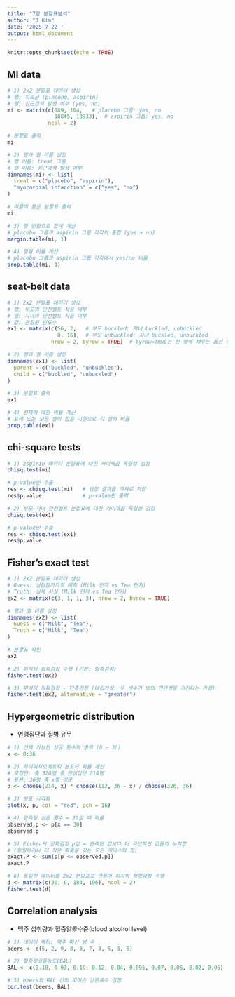 ---
title: "7강 분할표분석"
author: "J Kim"
date: '2025 7 22 '
output: html_document
---

```{r setup, include=FALSE}
knitr::opts_chunk$set(echo = TRUE)
```

## MI data
```{r}
# 1) 2x2 분할표 데이터 생성
# 행: 치료군 (placebo, aspirin)
# 열: 심근경색 발생 여부 (yes, no)
mi <- matrix(c(189, 104,   # placebo 그룹: yes, no
               10845, 10933),  # aspirin 그룹: yes, no
             ncol = 2)

# 분할표 출력
mi

# 2) 행과 열 이름 설정
# 행 이름: treat 그룹
# 열 이름: 심근경색 발생 여부
dimnames(mi) <- list(
  treat = c("placebo", "aspirin"),
  "myocardial infarction" = c("yes", "no")
)

# 이름이 붙은 분할표 출력
mi

# 3) 행 방향으로 합계 계산
# placebo 그룹과 aspirin 그룹 각각의 총합 (yes + no)
margin.table(mi, 1)

# 4) 행별 비율 계산
# placebo 그룹과 aspirin 그룹 각각에서 yes/no 비율
prop.table(mi, 1)
```

## seat-belt data
```{r}
# 1) 2x2 분할표 데이터 생성
# 행: 부모의 안전벨트 착용 여부
# 열: 자녀의 안전벨트 착용 여부
# 값: 관찰된 빈도수
ex1 <- matrix(c(56, 2,   # 부모 buckled: 자녀 buckled, unbuckled
                8, 16),  # 부모 unbuckled: 자녀 buckled, unbuckled
              nrow = 2, byrow = TRUE)  # byrow=TRUE는 한 행씩 채우는 옵션 (생략 가능)

# 2) 행과 열 이름 설정
dimnames(ex1) <- list(
  parent = c("buckled", "unbuckled"),
  child = c("buckled", "unbuckled")
)

# 3) 분할표 출력
ex1

# 4) 전체에 대한 비율 계산
# 표에 있는 모든 셀의 합을 기준으로 각 셀의 비율
prop.table(ex1)
```

## chi-square tests
```{r}
# 1) aspirin 데이터 분할표에 대한 카이제곱 독립성 검정
chisq.test(mi)

# p-value만 추출
res <- chisq.test(mi)   # 검정 결과를 객체로 저장
res$p.value             # p-value만 출력

# 2) 부모-자녀 안전벨트 분할표에 대한 카이제곱 독립성 검정
chisq.test(ex1)

# p-value만 추출
res <- chisq.test(ex1)
res$p.value
```

## Fisher's exact test
```{r}
# 1) 2x2 분할표 데이터 생성
# Guess: 실험참가자의 예측 (Milk 먼저 vs Tea 먼저)
# Truth: 실제 사실 (Milk 먼저 vs Tea 먼저)
ex2 <- matrix(c(3, 1, 1, 3), nrow = 2, byrow = TRUE)

# 행과 열 이름 설정
dimnames(ex2) <- list(
  Guess = c("Milk", "Tea"),
  Truth = c("Milk", "Tea")
)

# 분할표 확인
ex2

# 2) 피셔의 정확검정 수행 (기본: 양측검정)
fisher.test(ex2)

# 3) 피셔의 정확검정 - 단측검정 (대립가설: 두 변수가 양의 연관성을 가진다는 가설)
fisher.test(ex2, alternative = "greater")
```


## Hypergeometric distribution
- 연령집단과 질병 유무
```{r}
# 1) 선택 가능한 성공 횟수의 범위 (0 ~ 36)
x <- 0:36

# 2) 하이퍼지오메트릭 분포의 확률 계산
# 모집단: 총 326명 중 관심집단 214명
# 표본: 36명 중 x명 성공
p <- choose(214, x) * choose(112, 36 - x) / choose(326, 36)

# 3) 분포 시각화
plot(x, p, col = "red", pch = 16)

# 4) 관측된 성공 횟수 = 30일 때 확률
observed.p <- p[x == 30]
observed.p

# 5) Fisher의 정확검정 p값 = 관측된 값보다 더 극단적인 값들의 누적합
# (동일하거나 더 작은 확률을 갖는 모든 케이스의 합)
exact.P <- sum(p[p <= observed.p])
exact.P

# 6) 동일한 데이터를 2x2 분할표로 만들어 피셔의 정확검정 수행
d <- matrix(c(30, 6, 184, 106), ncol = 2)
fisher.test(d)
```

## Correlation analysis
- 맥주 섭취량과 혈중알콜수준(blood alcohol level)
```{r}
# 1) 데이터 벡터: 맥주 마신 병 수
beers <- c(5, 2, 9, 8, 3, 7, 3, 5, 3, 5)

# 2) 혈중알코올농도(BAL)
BAL <- c(0.10, 0.03, 0.19, 0.12, 0.04, 0.095, 0.07, 0.06, 0.02, 0.05)

# 3) beers와 BAL 간의 피어슨 상관계수 검정
cor.test(beers, BAL)
```
